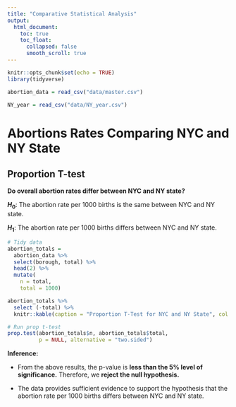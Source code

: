 ```yaml
---
title: "Comparative Statistical Analysis"
output: 
  html_document: 
    toc: true
    toc_float:
      collapsed: false
      smooth_scroll: true
---
```


```r
knitr::opts_chunk$set(echo = TRUE)
library(tidyverse)
```

```r
abortion_data = read_csv("data/master.csv")
```

```r
NY_year = read_csv("data/NY_year.csv")
```

# Abortions Rates Comparing NYC and NY State

## Proportion T-test

**Do overall abortion rates differ between NYC and NY state?**

**$H_0$**: The abortion rate per 1000 births is the same between NYC and NY state.

**$H_1$**: The abortion rate per 1000 births differs between NYC and NY state.

```r
# Tidy data
abortion_totals =
  abortion_data %>%
  select(borough, total) %>%
  head(2) %>%
  mutate(
    n = total,
    total = 1000)

abortion_totals %>% 
  select (-total) %>%
  knitr::kable(caption = "Proportion T-Test for NYC and NY State", col.names = c("Region", "Abortion Rate per 1000 births"), align = c('l', 'c'), format = "simple")
```

```r
# Run prop t-test
prop.test(abortion_totals$n, abortion_totals$total,
          p = NULL, alternative = "two.sided")
```

**Inference:**

- From the above results, the p-value is **less than the 5% level of significance.** Therefore, we **reject the null hypothesis.** 

- The data provides sufficient evidence to support the hypothesis that the abortion rate per 1000 births differs between NYC and NY state.